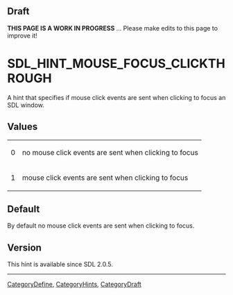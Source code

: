 <!-- # page was renamed from SDL_HINT_MAC_MOUSE_FOCUS_CLICKTHROUGH -->
== Draft ==

'''THIS PAGE IS A WORK IN PROGRESS''' ... Please make edits to this page to improve it!



<!-- #*^*^*^*^*See https://wiki.libsdl.org/SGEnumerations for details on editing this page*^*^*^*^* -->


= SDL_HINT_MOUSE_FOCUS_CLICKTHROUGH =
A hint that specifies if mouse click events are sent when clicking to focus an SDL window.




== Values ==
{|
|0
|no mouse click events are sent when clicking to focus
|-
|1
|mouse click events are sent when clicking to focus
|}


== Default ==
By default no mouse click events are sent when clicking to focus.



== Version ==
This hint is available since SDL 2.0.5.


----
[[CategoryDefine]], [[CategoryHints]], [[CategoryDraft]]
<!-- #See the Style Guide for instructions on editing the footer. -->
